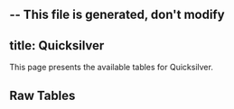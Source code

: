 -- This file is generated, don't modify
---
title: Quicksilver
---



This page presents the available tables for Quicksilver.


## Raw Tables
<Table data={json} tag="raw_table"/>
    


    